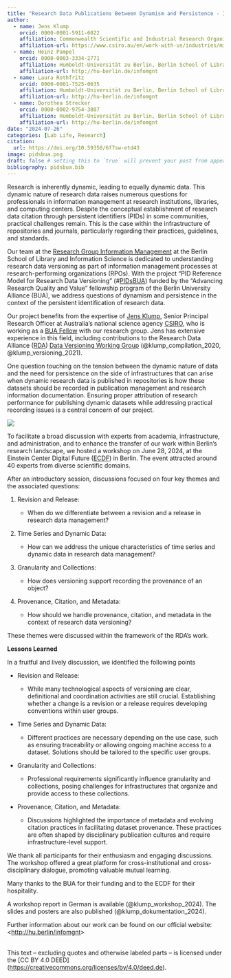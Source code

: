 ```yaml
---
title: "Research Data Publications Between Dynamism and Persistence - Insights from the #PIDsBUA Workshop"
author:
  - name: Jens Klump
    orcid: 0000-0001-5911-6022
    affiliation: Commonwealth Scientific and Industrial Research Organisation, Mineral Resources Business Unit
    affiliation-url: https://www.csiro.au/en/work-with-us/industries/mining-resources 
  - name: Heinz Pampel
    orcid: 0000-0003-3334-2771
    affiliation: Humboldt-Universität zu Berlin, Berlin School of Library and Information Science & Helmholtz-Gemeinschaft, Helmholtz Open Science Office
    affiliation-url: http://hu-berlin.de/infomgnt
  - name: Laura Rothfritz
    orcid: 0000-0001-7525-0635
    affiliation: Humboldt-Universität zu Berlin, Berlin School of Library and Information Science
    affiliation-url: http://hu-berlin.de/infomgnt
  - name: Dorothea Strecker
    orcid: 0000-0002-9754-3807
    affiliation: Humboldt-Universität zu Berlin, Berlin School of Library and Information Science
    affiliation-url: http://hu-berlin.de/infomgnt
date: "2024-07-26"
categories: [Lab Life, Research]
citation: 
  url: https://doi.org/10.59350/6f7sw-etd43 
image: pidsbua.png 
draft: false # setting this to `true` will prevent your post from appearing on your listing page until you're ready!
bibliography: pidsbua.bib
---
```


Research is inherently dynamic, leading to equally dynamic data. This dynamic nature of research data raises numerous questions for professionals in information management at research institutions, libraries, and computing centers. Despite the conceptual establishment of research data citation through persistent identifiers (PIDs) in some communities, practical challenges remain. This is the case within the infrastructure of repositories and journals, particularly regarding their practices, guidelines, and standards.

Our team at the [Research Group Information Management](https://hu-berlin.de/infomgnt) at the Berlin School of Library and Information Science is dedicated to understanding research data versioning as part of information management processes at research-performing organizations (RPOs). With the project "PID Reference Model for Research Data Versioning" (#[PIDsBUA](https://www.ibi.hu-berlin.de/de/forschung/infomanagement/projekte/pidsbua)) funded by the "Advancing Research Quality and Value" fellowship program of the Berlin University Alliance (BUA), we address questions of dynamism and persistence in the context of the persistent identification of research data.

Our project benefits from the expertise of [Jens Klump](https://people.csiro.au/K/J/jens-klump), Senior Principal Research Officer at Australia's national science agency [CSIRO](https://www.csiro.au/), who is working as a [BUA Fellow](https://www.berlin-university-alliance.de/en/commitments/research-quality/forschung/fellowship/index.html) with our research group. Jens has extensive experience in this field, including contributions to the Research Data Alliance ([RDA](https://www.rd-alliance.org/)) [Data Versioning Working Group](https://www.rd-alliance.org/groups/data-versioning-ig/) (@klump_compilation_2020, @klump_versioning_2021).

One question touching on the tension between the dynamic nature of data and the need for persistence on the side of infrastructures that can arise when dynamic research data is published in repositories is how these datasets should be recorded in publication management and research information documentation. Ensuring proper attribution of research performance for publishing dynamic datasets while addressing practical recording issues is a central concern of our project.

![](pidsbua.png)

To facilitate a broad discussion with experts from academia, infrastructure, and administration, and to enhance the transfer of our work within Berlin’s research landscape, we hosted a workshop on June 28, 2024, at the Einstein Center Digital Future ([ECDF](https://www.digital-future.berlin/)) in Berlin. The event attracted around 40 experts from diverse scientific domains.

After an introductory session, discussions focused on four key themes and the associated questions:

1.  Revision and Release:

    -   When do we differentiate between a revision and a release in research data management?

2.  Time Series and Dynamic Data:

    -   How can we address the unique characteristics of time series and dynamic data in research data management?

3.  Granularity and Collections:

    -   How does versioning support recording the provenance of an object?

4.  Provenance, Citation, and Metadata:

    -   How should we handle provenance, citation, and metadata in the context of research data versioning?

These themes were discussed within the framework of the RDA's work.

**Lessons Learned**

In a fruitful and lively discussion, we identified the following points

-   Revision and Release:

    -   While many technological aspects of versioning are clear, definitional and coordination activities are still crucial. Establishing whether a change is a revision or a release requires developing conventions within user groups.

-   Time Series and Dynamic Data:

    -   Different practices are necessary depending on the use case, such as ensuring traceability or allowing ongoing machine access to a dataset. Solutions should be tailored to the specific user groups.

-   Granularity and Collections:

    -   Professional requirements significantly influence granularity and collections, posing challenges for infrastructures that organize and provide access to these collections.

-   Provenance, Citation, and Metadata:

    -   Discussions highlighted the importance of metadata and evolving citation practices in facilitating dataset provenance. These practices are often shaped by disciplinary publication cultures and require infrastructure-level support.

We thank all participants for their enthusiasm and engaging discussions. The workshop offered a great platform for cross-institutional and cross-disciplinary dialogue, promoting valuable mutual learning.

Many thanks to the BUA for their funding and to the ECDF for their hospitality.

A workshop report in German is available (@klump_workshop_2024). The slides and posters are also published (@klump_dokumentation_2024).

Further information about our work can be found on our official website: \<<http://hu.berlin/infomgnt>\>

\
This text – excluding quotes and otherwise labeled parts – is licensed under the \[CC BY 4.0 DEED\](<https://creativecommons.org/licenses/by/4.0/deed.de>).
